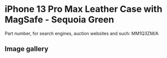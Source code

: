 # iPhone 13 Pro Max Leather Case with MagSafe - Sequoia Green

Part number, for search engines, auction websites and such: MM1Q3ZM/A

## Image gallery

<div style={{ width: "768px" }}>
  <GalleryComponent
    images={[
      {
        original: "/everysource/MM1Q3",
        thumbnail: "/everypreview/MM1Q3",
      },
      {
        original: "/everysource/MM1Q3_AV1",
        thumbnail: "/everypreview/MM1Q3_AV1",
      },
      {
        original: "/everysource/MM1Q3_AV2",
        thumbnail: "/everypreview/MM1Q3_AV2",
      },
      {
        original: "/everysource/MM1Q3_AV3",
        thumbnail: "/everypreview/MM1Q3_AV3",
      },
      {
        original: "/everysource/MM1Q3_AV4",
        thumbnail: "/everypreview/MM1Q3_AV4",
      }
    ]}
  />
</div>